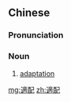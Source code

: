 {{also|适配}}
==Chinese==
{{zh-forms|s=适配}}

===Pronunciation===
{{zh-pron
|m=shìpèi
|cat=n
}}

===Noun===
{{zh-noun}}

# [[adaptation]]

[[mg:適配]]
[[zh:適配]]